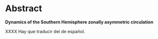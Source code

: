 # Abstract {.unnumbered}

**Dynamics of the Southern Hemisphere zonally asymmetric circulation**

XXXX Hay que traducir del de español.
